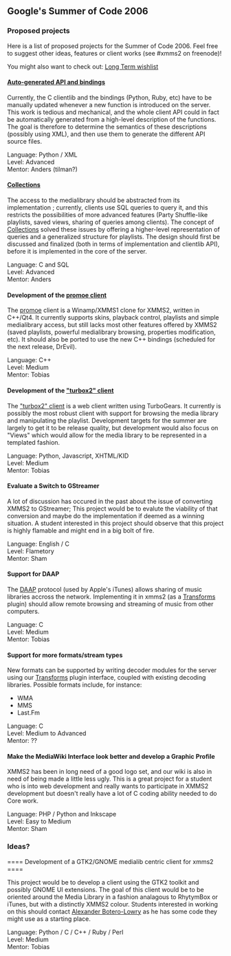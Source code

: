 == Google's Summer of Code 2006 ==

=== Proposed projects ===

Here is a list of proposed projects for the Summer of Code 2006.  Feel free to suggest other ideas, features or client works (see #xmms2 on freenode)!

You might also want to check out: 
[http://bugs.xmms2.xmms.se/view.php?id=520 Long Term wishlist]


==== [[Generated IPC | Auto-generated API and bindings]] ====

Currently, the C clientlib and the bindings (Python, Ruby, etc) have to be manually updated whenever a new function is introduced on the server. This work is tedious and mechanical, and the whole client API could in fact be automatically generated from a high-level description of the functions. The goal is therefore to determine the semantics of these descriptions (possibly using XML), and then use them to generate the different API source files.

;Language: Python / XML
;Level: Advanced
;Mentor: Anders (tilman?)

==== [[Collections]] ====

The access to the medialibrary should be abstracted from its implementation ; currently, clients use SQL queries to query it, and this restricts the possibilities of more advanced features (Party Shuffle-like playlists, saved views, sharing of queries among clients). The concept of [[Collections]] solved these issues by offering a higher-level representation of queries and a generalized structure for playlists. The design should first be discussed and finalized (both in terms of implementation and clientlib API), before it is implemented in the core of the server.

;Language: C and SQL
;Level: Advanced
;Mentor: Anders

==== Development of the [[Client:Promoe | promoe client]] ====

The [[Client:Promoe | promoe]] client is a Winamp/XMMS1 clone for XMMS2, written in C++/Qt4.  It currently supports skins, playback control, playlists and simple medialibrary access, but still lacks most other features offered by XMMS2 (saved playlists, powerful medialibrary browsing, properties modification, etc). It should also be ported to use the new C++ bindings (scheduled for the next release, DrEvil).

;Language: C++
;Level: Medium
;Mentor: Tobias

==== Development of the [[Client:TurboX2 | "turbox2" client]] ====

The [[Client:TurboX2 | "turbox2" client]]  is a web client written using TurboGears. It currently is possibly the most robust client with support for browsing the media library and manipulating the playlist. Development targets for the summer are largely to get it to be release quality, but development would also focus on "Views" which would allow for the media library to be represented in a templated fashion.

;Language: Python, Javascript, XHTML/KID
;Level: Medium
;Mentor: Tobias

==== Evaluate a Switch to GStreamer ====

A lot of discussion has occured in the past about the issue of converting XMMS2 to GStreamer; This project would be to evalute the viability of that conversion and maybe do the implementation if deemed as a winning situation. A student interested in this project should observe that this project is highly flamable and might end in a big bolt of fire.

;Language: English / C
;Level: Flametory
;Mentor: Sham

==== Support for DAAP ====

The [http://daap.sourceforge.net/ DAAP] protocol (used by Apple's iTunes) allows sharing of music libraries accross the network. Implementing it in xmms2 (as a [[Transforms]] plugin) should allow remote browsing and streaming of music from other computers.

;Language: C
;Level: Medium
;Mentor: Tobias

==== Support for more formats/stream types ====

New formats can be supported by writing decoder modules for the server using our [[Transforms]] plugin interface, coupled with existing decoding libraries. Possible formats include, for instance:
* WMA
* MMS
* Last.Fm

;Language: C
;Level: Medium to Advanced
;Mentor: ??

==== Make the MediaWiki Interface look better and develop a Graphic Profile ====
XMMS2 has been in long need of a good logo set, and our wiki is also in need of being made a little less ugly. This is a great project for a student who is into web development and really wants to participate in XMMS2 development but doesn't really have a lot of C coding ability needed to do Core work.

;Language: PHP / Python and Inkscape
;Level: Easy to Medium
;Mentor: Sham

=== Ideas? ======= Development of a GTK2/GNOME medialib centric client for xmms2 ====

This project would be to develop a client using the GTK2 toolkit and possibly GNOME UI extensions. The goal of this client would be to be oriented around the Media Library in a fashion analagous to RhytymBox or iTunes, but with a distinctly XMMS2 colour. Students interested in working on this should contact [[Alexander Botero-Lowry]] as he has some code they might use as a starting place.

;Language: Python / C / C++ / Ruby / Perl
;Level: Medium
;Mentor: Tobias